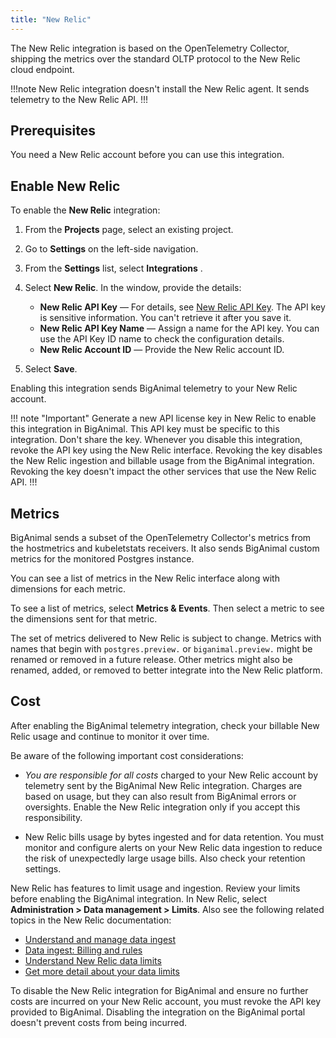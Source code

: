 ```yaml
---
title: "New Relic"
---
```


The New Relic integration is based on the OpenTelemetry Collector, shipping the metrics over the standard OLTP protocol to the New Relic cloud endpoint.

!!!note
New Relic integration doesn't install the New Relic agent. It sends telemetry to the New Relic API.
!!!

## Prerequisites

You need a New Relic account before you can use this integration.

## Enable New Relic

To enable the **New Relic** integration: 

1. From the **Projects** page, select an existing project.
2. Go to **Settings** on the left-side navigation.
3. From the **Settings** list, select **Integrations** .
4. Select **New Relic**. In the window, provide the details: 
   - **New Relic API Key** &mdash; For details, see [New Relic API Key](https://docs.newrelic.com/docs/apis/intro-apis/new-relic-api-keys/). The API key is sensitive information. You can't retrieve it after you save it.
   - **New Relic API Key Name** &mdash; Assign a name for the API key. You can use the API Key ID name to check the configuration details.
   - **New Relic Account ID** &mdash; Provide the New Relic account ID.
   
5. Select **Save**.

Enabling this integration sends BigAnimal telemetry to your New Relic account.

!!! note "Important"
Generate a new API license key in New Relic to enable this integration in BigAnimal. This API key must be specific to this integration. Don't share the key. Whenever you disable this integration, revoke the API key using the New Relic interface. Revoking the key disables the New Relic ingestion and billable usage from the BigAnimal integration. Revoking the key doesn't impact the other services that use the New Relic API.
!!!

## Metrics

BigAnimal sends a subset of the OpenTelemetry Collector's metrics from the hostmetrics and kubeletstats receivers. It also sends BigAnimal custom metrics for the monitored Postgres instance.

You can see a list of metrics in the New Relic interface along with dimensions for each metric. 

To see a list of metrics, select **Metrics & Events**. Then select a metric to see the dimensions sent for that metric. 

The set of metrics delivered to New Relic is subject to change. Metrics with names that begin with `postgres.preview.` or `biganimal.preview.` might be renamed or removed in a future release. Other metrics might also be renamed, added, or removed to better integrate into the New Relic platform.

## Cost

After enabling the BigAnimal telemetry integration, check your billable New Relic usage and continue to monitor it over time.

Be aware of the following important cost considerations:

* *You are responsible for all costs* charged to your New Relic account by telemetry sent by the BigAnimal New Relic integration. Charges are based on usage, but they can also result from BigAnimal errors or oversights. Enable the New Relic integration only if you accept this responsibility.

* New Relic bills usage by bytes ingested and for data retention. You must monitor and configure alerts on your New Relic data ingestion to reduce the risk of unexpectedly large usage bills. Also check your retention settings. 

New Relic has features to limit usage and ingestion. Review your limits before enabling the BigAnimal integration. In New Relic, select **Administration > Data management > Limits**. Also see the following related topics in the New Relic documentation:

* [Understand and manage data ingest](https://docs.newrelic.com/docs/data-apis/manage-data/manage-data-coming-new-relic/)
* [Data ingest: Billing and rules](https://docs.newrelic.com/docs/accounts/accounts-billing/new-relic-one-pricing-billing/data-ingest-billing/)
* [Understand New Relic data limits](https://docs.newrelic.com/docs/data-apis/manage-data/view-system-limits/)
* [Get more detail about your data limits](https://docs.newrelic.com/docs/data-apis/manage-data/query-limits/)

To disable the New Relic integration for BigAnimal and ensure no further costs are incurred on your New Relic account, you must revoke the API key provided to BigAnimal. Disabling the integration on the BigAnimal portal doesn't prevent costs from being incurred.
